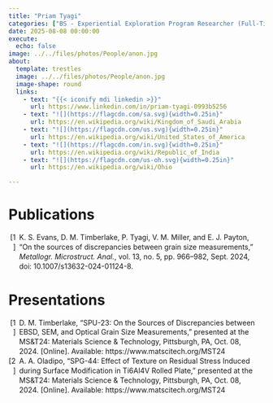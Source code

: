 ```yaml
---
title: "Priam Tyagi"
categories: ["BS - Experiential Exploration Program Researcher (Full-Time for Credit)"]
date: 2025-08-08 00:00:00
execute:
  echo: false
image: ../../files/photos/People/anon.jpg
about:
  template: trestles
  image: ../../files/photos/People/anon.jpg
  image-shape: round
  links:
    - text: "{{< iconify mdi linkedin >}}"
      url: https://www.linkedin.com/in/priam-tyagi-0993b5256
    - text: "![](https://flagcdn.com/sa.svg){width=0.25in}"
      url: https://en.wikipedia.org/wiki/Kingdom_of_Saudi_Arabia
    - text: "![](https://flagcdn.com/us.svg){width=0.25in}"
      url: https://en.wikipedia.org/wiki/United_States_of_America
    - text: "![](https://flagcdn.com/in.svg){width=0.25in}"
      url: https://en.wikipedia.org/wiki/Republic_of_India
    - text: "![](https://flagcdn.com/us-oh.svg){width=0.25in}"
      url: https://en.wikipedia.org/wiki/Ohio

---
```



# Publications

```{=html}
<?xml version="1.0"?>
<div class="csl-bib-body" style="line-height: 1.35; ">
  <div class="csl-entry" style="clear: left; ">
    <div class="csl-left-margin" style="float: left; padding-right: 0.5em; text-align: right; width: 1em;">[1]</div><div class="csl-right-inline" style="margin: 0 .4em 0 1.5em;">K. S. Evans, D. M. Timberlake, P. Tyagi, V. M. Miller, and E. J. Payton, &#x201C;On the sources of discrepancies between grain size measurements,&#x201D; <i>Metallogr. Microstruct. Anal.</i>, vol. 13, no. 5, pp. 966&#x2013;982, Sept. 2024, doi: 10.1007/s13632-024-01124-8.</div>
  </div>
</div>
```

# Presentations

```{=html}
<?xml version="1.0"?>
<div class="csl-bib-body" style="line-height: 1.35; ">
  <div class="csl-entry" style="clear: left; ">
    <div class="csl-left-margin" style="float: left; padding-right: 0.5em; text-align: right; width: 1em;">[1]</div><div class="csl-right-inline" style="margin: 0 .4em 0 1.5em;">D. M. Timberlake, &#x201C;SPU-23: On the Sources of Discrepancies between EBSD, SEM, and Optical Grain Size Measurements,&#x201D; presented at the MS&amp;T24: Materials Science &amp; Technology, Pittsburgh, PA, Oct. 08, 2024. [Online]. Available: https://www.matscitech.org/MST24</div>
  </div>
  <div class="csl-entry" style="clear: left; ">
    <div class="csl-left-margin" style="float: left; padding-right: 0.5em; text-align: right; width: 1em;">[2]</div><div class="csl-right-inline" style="margin: 0 .4em 0 1.5em;">A. A. Oladipo, &#x201C;SPG-44: Effect of Texture on Residual Stress Induced during Surface Modification in Ti6Al4V Rolled Plate,&#x201D; presented at the MS&amp;T24: Materials Science &amp; Technology, Pittsburgh, PA, Oct. 08, 2024. [Online]. Available: https://www.matscitech.org/MST24</div>
  </div>
</div>
```


